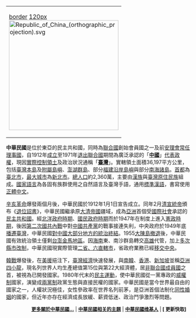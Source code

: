 {| style="float:left"
|[[文件:Flag_of_the_Republic_of_China.svg|border]] [[文件:National_Emblem_of_the_Republic_of_China.svg|120px]]<br>
[[File:Republic_of_China_(orthographic_projection).svg|300px]]
|}

'''中華民國'''是位於東亞的民主共和國，同時為[[联合国|聯合國]]創始會員國之一及前[[联合国安全理事会常任理事国|安理會常任理事國]]，自1912年[[辛亥革命|成立]]至1971年[[聯合國大會2758號決議|退出聯合國]]期間為廣泛承認的「'''[[中國|中國]]'''」[[法統|代表政權]]，現因[[臺灣地區|實際控制領土]]及政治狀況通稱「'''[[臺灣|臺灣]]'''」。實轄領土面積36,197平方公里，包括[[台灣地理|臺灣本島]]及[[中華民國島嶼列表|附屬島嶼]]、[[澎湖群島|澎湖群島]]、部分[[中華民國島嶼列表|福建沿岸島嶼]]與部分[[南海諸島|南海諸島]]。[[中華民國首都|首都]]為[[臺北市|臺北市]]，[[臺灣行政區人口列表|最大城市]]為[[新北市|新北市]]。[[臺灣人口|總人口]]約2,360萬，主要由[[臺灣漢人|漢族]]與[[臺灣原住民族|臺灣原住民族]]組成。[[國家語言|國家語言]]為各固有族群使用之自然語言及臺灣手語，通用[[中華民國國語|標準漢語]]，書寫使用[[臺灣漢字|正體中文]]。

[[辛亥革命|辛亥革命]]爆發兩個月後，中華民國於1912年1月1日宣告成立。同年2月[[大清|清]][[宣統皇帝|宣統帝]]頒布《[[宣統帝退位詔書|退位詔書]]》，中華民國繼承原[[大清帝國|大清帝國]]疆域，成為[[亚洲|亞洲]]首個受[[国际社会|國際社會]]承認的[[共和制|民主共和國]]。經[[北洋政府|北洋政府時期]]、[[國民政府|國民政府時期]]而於1947年在制度上進入[[行憲|憲政時期]]，後因[[第二次國共內戰|第二次國共內戰]]中對[[中國共產黨|中國共產黨]]的戰事接連失利，中央政府於1949年底[[中華民國政府遷台|播遷臺灣]]，中華民國[[中華民國大陸時期|對中國大部分地方的統治終結]]。1955[[大陳島撤退|大陳島撤退]]後，中華民國有效統治領土僅剩[[臺灣地區|台澎金馬地區]]。因[[海南特別行政區|海南]]東、南沙群島轉交[[高雄|高雄]]代管，加上[[2010年中華民國縣市改制直轄市|多次縣市改制]]，中華民國現實際管理[[Template:中華民國自由地區|二省、六直轄市]]，省政府業務已經[[臺灣省政府功能業務與組織調整|移交中央]]。

[[韓戰|韓戰]]爆發後，在[[美援|美援]]挹注下，[[臺灣經濟|臺灣經濟]]快速發展，與[[大韩民国|南韓]]、[[英屬香港|香港]]、[[新加坡|新加坡]]並稱[[亞洲四小龍|亞洲四小龍]]，現名列世界人均生產總值第15位與第22大經濟體，居[[聯合國會員國列表#%E8%A7%80%E5%AF%9F%E5%93%A1%E5%92%8C%E9%9D%9E%E6%9C%83%E5%93%A1|非聯合國成員國]]之首，被視為已開發國家。1980年代末的[[寧靜革命|民主運動]]，使中華民國從一黨專政的[[威權主義|威權制]]國家，演變成[[兩黨制|兩黨制]]政黨生態與直接民權的國家。中華民國是當今世界最自由的國家之一，人權狀況極佳，女性參政率在世界名列前茅，是亞洲首個法制化[[臺灣同性婚姻|同性婚姻]]的國家，但近年亦存在經濟成長放緩、薪資低迷、政治鬥爭激烈等問題。

<div style="text-align:right;margin-right:10px;margin-bottom:4px;font-size:small;">'''[[中華民國|更多關於中華民國...]]''' | '''[[:Category:中華民國|中華民國相关的主题]]''' | '''[[:Category:中華民國维基人|中華民國维基人]]''' | '''[{{fullurl:Portal:中華民國|action=purge}} 更新快取]'''</div>